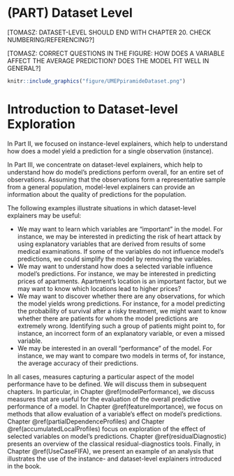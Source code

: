 # (PART) Dataset Level {-}

[TOMASZ: DATASET-LEVEL SHOULD END WITH CHAPTER 20. CHECK NUMBERING/REFERENCING?]

[TOMASZ: CORRECT QUESTIONS IN THE FIGURE: HOW DOES A VARIABLE AFFECT THE AVERAGE PREDICTION? DOES THE MODEL FIT WELL IN GENERAL?]

```r
knitr::include_graphics("figure/UMEPpiramideDataset.png")
```


# Introduction to Dataset-level Exploration {#modelLevelExploration}

In Part II, we focused on instance-level explainers, which help to understand how does a model yield a prediction for a single observation (instance). 

In Part III, we concentrate on dataset-level explainers, which help to understand how do model's predictions perform overall, for an entire set of observations. Assuming that the observations form a representative sample from a general population, model-level explainers can provide an information about the quality of predictions for the population.

The following examples illustrate situations in which dataset-level explainers may be useful:

* We may want to learn which variables are "important" in the model. For instance, we may be interested in predicting the risk of heart attack by using explanatory variables that are derived from results of some medical examinations. If some of the variables do not influence model's predictions, we could simplify the model by removing the variables.
* We may want to understand how does a selected variable influence model's predictions. For instance, we may be interested in predicting prices of apartments. Apartment's location is an important factor, but we may want to know which locations lead to higher prices? 
* We may want to discover whether there are any observations, for which the model yields wrong predictions. For instance, for a model predicting the probability of survival after a risky treatment, we might want to know whether there are patients for whom the model predictions are extremely wrong. Identifying such a group of patients might point to, for instance, an incorrect form of an explanatory variable, or even a missed variable. 
* We may be interested in an overall "performance" of the model. For instance, we may want to compare two models in terms of, for instance, the average accuracy of their predictions.

<!---
Model-level explainers focus on four main aspects of a model:
* Variable's importance: which explanatory variables are ''important'', and which are not?
* Variable's effect: how does a variable influence average model's predictions? 
* Model's performance: how ''good'' is the model? Is one model ''better'' than another?
* Model's fit: which observations are misfitted by the model, where residual are the largest? 
---->

In all cases, measures capturing a particular aspect of the model performance have to be defined. We will discuss them in subsequent chapters. In particular, in Chapter \@ref(modelPerformance), we discuss measures that are useful for the evaluation of the overall predictive performance of a model. In Chapter \@ref(featureImportance), we focus on methods that allow evaluation of a variable's effect on model's predictions. Chapter \@ref(partialDependenceProfiles) and Chapter \@ref(accumulatedLocalProfiles) focus on exploration of the effect of selected variables on model's predictions. Chapter \@ref(residualDiagnostic) presents an overview of the classical residual-diagnostics tools. Finally, in Chapter \@ref(UseCaseFIFA), we present an example of an analysis that illustrates the use of the instance- and dataset-level explainers introduced in the book. 

